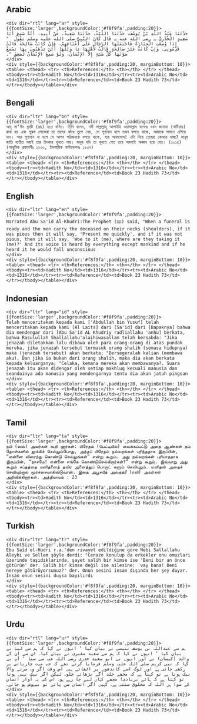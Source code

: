 ## Arabic


    <div dir="rtl" lang="ar" style={{fontSize:'larger',backgroundColor:'#f8f9fa',padding:20}}>
    حَدَّثَنَا عَبْدُ اللَّهِ بْنُ يُوسُفَ، حَدَّثَنَا اللَّيْثُ، حَدَّثَنَا سَعِيدٌ، عَنْ أَبِيهِ، أَنَّهُ سَمِعَ أَبَا سَعِيدٍ الْخُدْرِيَّ ـ رضى الله عنه ـ قَالَ كَانَ النَّبِيُّ صلى الله عليه وسلم يَقُولُ ‏ "‏ إِذَا وُضِعَتِ الْجِنَازَةُ فَاحْتَمَلَهَا الرِّجَالُ عَلَى أَعْنَاقِهِمْ، فَإِنْ كَانَتْ صَالِحَةً قَالَتْ قَدِّمُونِي‏.‏ وَإِنْ كَانَتْ غَيْرَ صَالِحَةٍ قَالَتْ لأَهْلِهَا يَا وَيْلَهَا أَيْنَ يَذْهَبُونَ بِهَا يَسْمَعُ صَوْتَهَا كُلُّ شَىْءٍ إِلاَّ الإِنْسَانَ، وَلَوْ سَمِعَ الإِنْسَانُ لَصَعِقَ ‏"‏‏.‏
    </div>
    <div style={{backgroundColor:'#f8f9fa',padding:20, marginBottom: 10}}><table> <thead> <tr> <th>References:</th> <th></th> </tr> </thead> <tbody><tr><td>Hadith No</td><td>1316</td></tr><tr><td>Arabic No</td><td>1316</td></tr><tr><td>Reference</td><td>Book 23 Hadith 73</td></tr></tbody></table></div>

## Bengali


    <div dir="ltr" lang="bn" style={{fontSize:'larger',backgroundColor:'#f8f9fa',padding:20}}>
    আবূ সা‘ঈদ খুদরী (রাঃ) হতে বর্ণিত। তিনি বলেন, নবী সাল্লাল্লাহু আলাইহি ওয়াসাল্লাম বলেনঃ যখন জানাযা (খাটিয়ায়) রাখা হয় এবং পুরুষ লোকেরা তা তাদের কাঁধে তুলে নেয়, সে পুণ্যবান হলে তখন বলতে থাকে, আমাকে সামনে এগিয়ে দাও। আর পুণ্যবান না হলে সে আপন পরিজনকে বলতে থাকে, হায় আফসোস! এটা নিয়ে তোমরা কোথায় যাচ্ছ? মানুষ জাতি ব্যতীত সবাই তার চিৎকার শুনতে পায়। মানুষ যদি তা শুনতে পেত তবে অবশ্যই অজ্ঞান হয়ে যেত। (১৩১৪) (আধুনিক প্রকাশনীঃ ১২৩০, ইসলামিক ফাউন্ডেশনঃ ১২৩৭)
    </div>
    <div style={{backgroundColor:'#f8f9fa',padding:20, marginBottom: 10}}><table> <thead> <tr> <th>References:</th> <th></th> </tr> </thead> <tbody><tr><td>Hadith No</td><td>1316</td></tr><tr><td>Arabic No</td><td>1316</td></tr><tr><td>Reference</td><td>Book 23 Hadith 73</td></tr></tbody></table></div>

## English


    <div dir="ltr" lang="en" style={{fontSize:'larger',backgroundColor:'#f8f9fa',padding:20}}>
    Narrated Abu Sa'id Al-Khudri:The Prophet (ﷺ) said, "When a funeral is ready and the men carry the deceased on their necks (shoulders), if it was pious then it will say, 'Present me quickly', and if it was not pious, then it will say, 'Woe to it (me), where are they taking it (me)?' And its voice is heard by everything except mankind and if he heard it he would fall unconscious
    </div>
    <div style={{backgroundColor:'#f8f9fa',padding:20, marginBottom: 10}}><table> <thead> <tr> <th>References:</th> <th></th> </tr> </thead> <tbody><tr><td>Hadith No</td><td>1316</td></tr><tr><td>Arabic No</td><td>1316</td></tr><tr><td>Reference</td><td>Book 23 Hadith 73</td></tr></tbody></table></div>

## Indonesian


    <div dir="ltr" lang="id" style={{fontSize:'larger',backgroundColor:'#f8f9fa',padding:20}}>
    Telah menceritakan kepada kami ['Abdullah bin Yusuf] telah menceritakan kepada kami [Al Laits] dari [Sa'id] dari [Bapaknya] bahwa dia mendengar dari [Abu Sa'id AL Khudriy radliallahu 'anhu] berkata, bahwa Rasulullah Shallallahu'alaihiwasallam telah bersabda: "Jika jenazah diletakkan lalu dibawa oleh para orang-orang di atas pundak mereka, jika jenazah tersebut termasuk orang shalih (semasa hidupnya) maka (jenazah tersebut) akan berkata; "Bersegeralah kalian (membawa aku). Dan jika ia bukan dari orang shalih, maka dia akan berkata kepada keluarganya; "Celaka, kemana mereka akan membawanya?. Suara jenazah itu akan didengar oleh setiap makhluq kecuali manusia dan seandainya ada manusia yang mendengarnya tentu dia akan jatuh pingsan
    </div>
    <div style={{backgroundColor:'#f8f9fa',padding:20, marginBottom: 10}}><table> <thead> <tr> <th>References:</th> <th></th> </tr> </thead> <tbody><tr><td>Hadith No</td><td>1316</td></tr><tr><td>Arabic No</td><td>1316</td></tr><tr><td>Reference</td><td>Book 23 Hadith 73</td></tr></tbody></table></div>

## Tamil


    <div dir="ltr" lang="ta" style={{fontSize:'larger',backgroundColor:'#f8f9fa',padding:20}}>
    நபி (ஸல்) அவர்கள் கூறி னார்கள்: பிரேதம் (பெட்டியில்) வைக்கப்பட்டு அதை ஆண்கள் தம் தோள்களில் தூக்கிச் செல்லும்போது, அந்தப் பிரேதம் நல்லறங்கள் புரிந்ததாக இருப்பின், “என்னை விரைந்து கொண்டு செல்லுங்கள்” என்று கூறும். அது நல்லறங்கள் புரியாததாக இருப்பின், “நாசமே! என்னை எங்கே கொண்டுசெல்கிறார்கள்?” என்று கூறும். இவ்வாறு அது கூறும் சப்தத்தை மனிதனைத் தவிர அனைத்துப் பொருட் களும் செவியுறும். மனிதன் அதைச் செவியுற்றால் மூர்ச்சையாகிவிடுவான். இதை அபூசயீத் அல்குத்ரீ (ரலி) அவர்கள் அறிவிக்கிறார்கள். அத்தியாயம் : 23
    </div>
    <div style={{backgroundColor:'#f8f9fa',padding:20, marginBottom: 10}}><table> <thead> <tr> <th>References:</th> <th></th> </tr> </thead> <tbody><tr><td>Hadith No</td><td>1316</td></tr><tr><td>Arabic No</td><td>1316</td></tr><tr><td>Reference</td><td>Book 23 Hadith 73</td></tr></tbody></table></div>

## Turkish


    <div dir="ltr" lang="tr" style={{fontSize:'larger',backgroundColor:'#f8f9fa',padding:20}}>
    Ebu Saîd el-Hudri r.a.'den rivayet edildiğine göre Nebi Sallallahu Aleyhi ve Sellem şöyle derdi: "Cenaze konulup da erkekler onu omuzları üzerinde taşıdıklarında, şayet salih bir kimse ise 'Beni bir an önce götürün' der. Salih bir kimse değil ise ailesine: 'vay bana! Beni nereye götürüyorsunuz?' der. Onun sesini insan dışında her şey duyar. İnsan onun sesini duysa bayılırdı
    </div>
    <div style={{backgroundColor:'#f8f9fa',padding:20, marginBottom: 10}}><table> <thead> <tr> <th>References:</th> <th></th> </tr> </thead> <tbody><tr><td>Hadith No</td><td>1316</td></tr><tr><td>Arabic No</td><td>1316</td></tr><tr><td>Reference</td><td>Book 23 Hadith 73</td></tr></tbody></table></div>

## Urdu


    <div dir="rtl" lang="ur" style={{fontSize:'larger',backgroundColor:'#f8f9fa',padding:20}}>
    ہم سے عبداللہ بن یوسف تنیسی نے بیان کیا ‘ انہوں نے کہا کہ ہم سے لیث نے بیان کیا ‘ انہوں نے کہا کہ ہم سے سعید مقبری نے بیان کیا۔ ان سے ان کے والد (کیسان) نے اور انہوں نے ابو سعید خدری رضی اللہ عنہ سے سنا ‘ آپ نے کہا کہ نبی کریم صلی اللہ علیہ وسلم فرمایا کرتے تھے کہ جب میت چارپائی پر رکھی جاتی ہے اور لوگ اسے کاندھوں پر اٹھاتے ہیں اس وقت اگر وہ مرنے والا نیک ہوتا ہے تو کہتا ہے کہ مجھے جلد آگے بڑھائے چلو۔ لیکن اگر نیک نہیں ہوتا تو کہتا ہے کہ ہائے بربادی! مجھے کہاں لیے جا رہے ہو۔ اس کی یہ آواز انسان کے سوا ہر اللہ کہ مخلوق سنتی ہے۔ کہیں اگر انسان سن پائے تو بیہوش ہو جائے۔
    </div>
    <div style={{backgroundColor:'#f8f9fa',padding:20, marginBottom: 10}}><table> <thead> <tr> <th>References:</th> <th></th> </tr> </thead> <tbody><tr><td>Hadith No</td><td>1316</td></tr><tr><td>Arabic No</td><td>1316</td></tr><tr><td>Reference</td><td>Book 23 Hadith 73</td></tr></tbody></table></div>